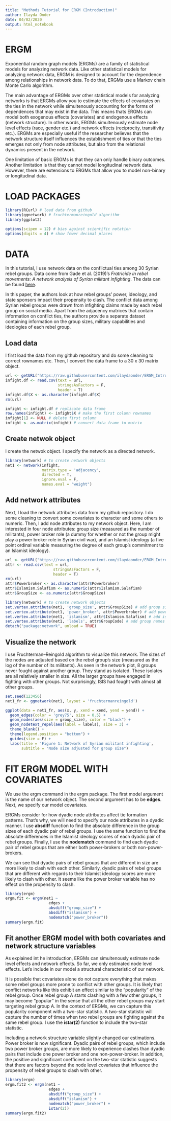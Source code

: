 ```yaml
---
title: "Methods Tutorial for ERGM (Introduction)"
author: Ilayda Onder
date: 04/02/2020
output: html_notebook
---
```


# ERGM 

Exponential random graph models (ERGMs) are a family of statistical models for analyzing network data. Like other statistical models for analyzing network data, ERGM is designed to account for the dependence among relationships in network data. To do that, ERGMs use a Markov chain Monte Carlo algorithm.

The main advantage of ERGMs over other statistical models for analyzing networks is that ERGMs allow you to estimate the effects of covariates on the ties in the network while simultenously accounting for the forms of dependences that may exist in the data. This means thats ERGMs can model both exogenous effects (covariates) and endogenous effects (network structure). In other words, ERGMs simultenously estimate node level effects (race, gender etc.) and network effects (reciprocity, transitivity etc.). ERGMs are especially useful if the researcher believes that the network structure itself influences the establishment of ties or that the ties emerges not only from node attributes, but also from the relational dynamics present in the network. 

One limitation of basic ERGMs is that they can only handle binary outcomes. Another limitation is that they cannot model longitudinal network data. However, there are extensions to ERGMs that allow you to model non-binary or longitudinal data. 

# LOAD PACKAGES

```r
library(RCurl) # load data from github
library(ggnetwork) # fruchtermanreingold algorithm
library(ggplot2) 

options(scipen = 12) # bias against scientific notation
options(digits = 4) # show fewer decimal places
```

# DATA

In this tutorial, I use network data on the conflictual ties among 30 Syrian rebel groups. Data come from Gade et al. (2019)'s *Fratricide in rebel movements: A network analysis of Syrian militant infighting*. The data can be found [here](https://github.com/ilaydaonder/PLSC508).

In this paper, the authors look at how rebel groups’ power, ideology, and state sponsors impact their propensity to clash. The conflict data among Syrian rebel groups were drawn from infighting claims made by each rebel group on social media. Apart from the adjacency matrices that contain information on conflict ties, the authors provide a separate dataset containing information on the group sizes, military capabilities and ideologies of each rebel group.

## Load data

I first load the data from my github repository and do some cleaning to correct rownames etc. Then, I convert the data frame to a 30 x 30 matrix object. 

```r
url <- getURL("https://raw.githubusercontent.com/ilaydaonder/ERGM_Intro/master/Infighting30_2014_6Sep2017.csv")
infight.df <- read.csv(text = url,
                       stringsAsFactors = F,
                       header = T)
infight.df$X <- as.character(infight.df$X)
rm(url)

infight <- infight.df # replicate data frame
row.names(infight) <- infight$X # make the first column rownames
infight[1] <- NULL # delete first column
infight <- as.matrix(infight) # convert data frame to matrix
```

## Create netwok object

I create the netwok object. I specify the network as a directed network.

```r
library(network) # to create network objects
net1 <- network(infight, 
                matrix.type = 'adjacency', 
                directed = T,
                ignore.eval = F,
                names.eval = "weight")
```

## Add network attributes

Next, I load the network attributes data from my github repository. I do some cleaning to convert some covariates to character and some others to numeric. Then, I add node attributes to my network object. Here, I am interested in four node attributes: group size (measured as the number of militants), power broker role (a dummy for whether or not the group might play a power broker role in Syrian civil war), and an Islamist ideology (a five point ordinal variable measuring the degree of each group's commitment to an Islamist ideology).

```r
url <- getURL("https://raw.githubusercontent.com/ilaydaonder/ERGM_Intro/master/IdeologyVars_JPR.csv")
attr <- read.csv(text = url, 
                     stringsAsFactors = F,
                     header = T)
rm(url)
attr$Powerbroker <- as.character(attr$Powerbroker)
attr$Islamism.Salafism <- as.numeric(attr$Islamism.Salafism)
attr$GroupSize <- as.numeric(attr$GroupSize)

library(network) # to create network objects
set.vertex.attribute(net1, 'group_size', attr$GroupSize) # add group size variable
set.vertex.attribute(net1, 'power_broker', attr$Powerbroker) # add power broker variable
set.vertex.attribute(net1, 'islamism', attr$Islamism.Salafism) # add islamism variable
set.vertex.attribute(net1, 'labels', attr$GroupCode) # add group names
detach("package:network", unload = TRUE)
```

## Visualize the network

I use Fruchterman–Reingold algorithm to visualize this network. The sizes of the nodes are adjusted based on the rebel group’s size (measured as the log of the number of its militants). As seen in the network plot, 8 groups never fought against another group. They stand as isolated. These isolates are all relatively smaller in size. All the larger groups have engaged in fighting with other groups. Not surprisingly, ISIS had fought with almost all other groups.

```r
set.seed(123456)
net1_fr <- ggnetwork(net1, layout = 'fruchtermanreingold')

ggplot(data = net1_fr, aes(x, y, xend = xend, yend = yend)) +
  geom_edges(color = 'grey75', size = 0.5) +
  geom_nodes(aes(size = group_size), color = "black") +
  geom_nodetext_repel(aes(label = labels), size = 3) +
  theme_blank() +
  theme(legend.position = "bottom") +
  guides(size = F) +
  labs(title = 'Figure 1: Network of Syrian militant infighting',
       subtitle = "Node size adjusted for group size")
```

# FIT ERGM MODEL WITH COVARIATES

We use the ergm command in the ergm package. The first model argument is the name of our network object. The second argument has to be **edges**. Next, we specify our model covariates. 

ERGMs consider for how dyadic node attributes affect tie formation patterns. That's why, we will need to specify our node attributes in a dyadic manner. I use **absdiff** function to find the absolute difference in the group sizes of each dyadic pair of rebel groups. I use the same function to find the absolute differences in the Islamist ideology scores of each dyadic pair of rebel groups. Finally, I use the **nodematch** command to find each dyadic pair of rebel groups that are either both power-brokers or both non-power-brokers. 

We can see that dyadic pairs of rebel groups that are different in size are more likely to clash with each other. Similarly, dyadic pairs of rebel groups that are different with regards to their Islamist ideology scores are more likely to clash with other. It seems like the power broker variable has no effect on the propensity to clash. 

```r
library(ergm)
ergm.fit <- ergm(net1 ~ 
                   edges + 
                   absdiff("group_size") +
                   absdiff("islamism") +
                   nodematch("power_broker"))
summary(ergm.fit)
```

## Fit another ERGM model with both covariates and network structure variables

As explained int he introduction, ERGMs can simultenously estimate node level effects and network effects. So far, we only estimated node level effects. Let's include in our model a structural characteristic of our network. 

It is possible that covariates alone do not capture everything that makes some rebel groups more prone to conflict with other groups. It is likely that conflict networks like this exhibit an effect similar to the "popularity" of the rebel group. Once rebel group A starts clashing with a few other groups, it may become "popular" in the sense that all the other rebel groups may start targeting rebel group A. In the context of ERGMs, we can capture this popularity component with a two-star statistic. A two-star statistic will capture the number of times when two rebel groups are fighting against the same rebel group. I use the **istar(2)** function to include the two-star statistic. 

Including a network structure variable slightly changed our estimations. Power broker is now significant. Dyadic pairs of rebel groups, which include two power broker groups, are more likely to experience clashes than dyadic pairs that include one power broker and one non-power-broker. In addition, the positive and significant coefficient on the two-star statistic suggests that there are factors beyond the node level covariates that influence the propensity of rebel groups to clash with other. 

```r
library(ergm)
ergm.fit2 <- ergm(net1 ~ 
                   edges + 
                   absdiff("group_size") +
                   absdiff("islamism") +
                   nodematch("power_broker") +
                   istar(2))
summary(ergm.fit2)
```









